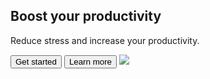 <Block src="examples/header-02" />

<Section pt="8|12|16|24">
  <Container>
    <Flexbox flexDirection="column" textAlign="center">
      <H1 m="0" fontWeight="extrabold" lineHeight="tight">
        Boost your productivity
      </H1>
      <P fontSize="xl|2xl" mt="2">
        Reduce stress and increase your productivity.
      </P>
      <Grid col="2" gap="4">
        <Button as="a" href="#" variant="primary">
          Get started
        </Button>
        <Button as="a" href="#" variant="link">
          Learn more <Icon name="arrow-right" ml="4" />
        </Button>
      </Grid>
    </Flexbox>
    <Image
      src="placeholder.jpg"
      h="40|56|80"
      mt="12|14|16"
      roundedTop="xl"
      overflow="hidden"
    />
  </Container>
</Section>

<Block src="examples/features-02" />

<Block src="examples/team-02" bg="muted" />

<Block src="examples/testimonial-02" />

<Block src="examples/footer-02" />
